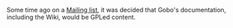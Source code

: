 Some time ago on a [[Mailing list]], it was decided that Gobo's documentation, including the Wiki, would be GPLed content.

{{Todo|Someone who was actually paying attention to this discussion (Hisham, maybe?) should probably add specifics, such as, for example, which GPL version is to be used

* [[User:Dan|Dan]] 00:07, 27 May 2006 (EDT)
}}

{{Wiki Team}}